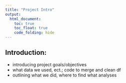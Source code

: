 ```yaml
---
title: "Project Intro"
output: 
  html_document:
    toc: true
    toc_float: true
    code_folding: hide
---
```


##  Introduction:

- introducing project goals/objectives
- what data we used, ect.; code to merge and clean df
- outlining what we did, where to find what analyses

